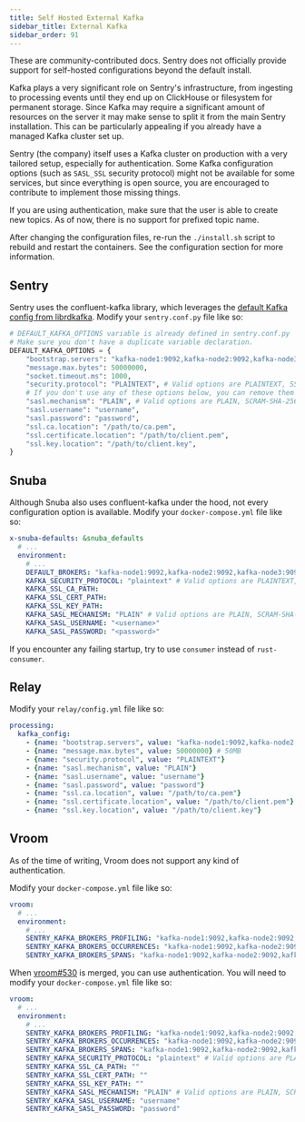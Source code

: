 ```yaml
---
title: Self Hosted External Kafka
sidebar_title: External Kafka
sidebar_order: 91
---
```


<Alert title="Important" level="warning">
    These are community-contributed docs. Sentry does not officially provide support for self-hosted configurations beyond the default install.
</Alert>

Kafka plays a very significant role on Sentry's infrastructure, from ingesting to processing events until they end up on ClickHouse or filesystem for permanent storage. Since Kafka may require a significant amount of resources on the server it may make sense to split it from the main Sentry installation. This can be particularly appealing if you already have a managed Kafka cluster set up.

Sentry (the company) itself uses a Kafka cluster on production with a very tailored setup, especially for authentication. Some Kafka configuration options (such as `SASL_SSL` security protocol) might not be available for some services, but since everything is open source, you are encouraged to contribute to implement those missing things.

If you are using authentication, make sure that the user is able to create new topics. As of now, there is no support for prefixed topic name.

<Alert title="Note" level="info">
    After changing the configuration files, re-run the <code>./install.sh</code> script to rebuild and restart the containers. See the <Link to="/self-hosted/#configuration">configuration section</Link> for more information.
</Alert>

## Sentry

Sentry uses the confluent-kafka library, which leverages the [default Kafka config from librdkafka](https://github.com/confluentinc/librdkafka/blob/master/CONFIGURATION.md). Modify your `sentry.conf.py` file like so:

```python
# DEFAULT_KAFKA_OPTIONS variable is already defined in sentry.conf.py
# Make sure you don't have a duplicate variable declaration.
DEFAULT_KAFKA_OPTIONS = {
    "bootstrap.servers": "kafka-node1:9092,kafka-node2:9092,kafka-node3:9092",
    "message.max.bytes": 50000000,
    "socket.timeout.ms": 1000,
    "security.protocol": "PLAINTEXT", # Valid options are PLAINTEXT, SSL, SASL_PLAINTEXT, SASL_SSL
    # If you don't use any of these options below, you can remove them or set them to `None`.
    "sasl.mechanism": "PLAIN", # Valid options are PLAIN, SCRAM-SHA-256, SCRAM-SHA-512. Other mechanism might be unavailable.
    "sasl.username": "username",
    "sasl.password": "password",
    "ssl.ca.location": "/path/to/ca.pem",
    "ssl.certificate.location": "/path/to/client.pem",
    "ssl.key.location": "/path/to/client.key",
}
```

## Snuba

Although Snuba also uses confluent-kafka under the hood, not every configuration option is available. Modify your `docker-compose.yml` file like so:

```yaml
x-snuba-defaults: &snuba_defaults
  # ...
  environment:
    # ...
    DEFAULT_BROKERS: "kafka-node1:9092,kafka-node2:9092,kafka-node3:9092"
    KAFKA_SECURITY_PROTOCOL: "plaintext" # Valid options are PLAINTEXT, SSL, SASL_PLAINTEXT, SASL_SSL. SSL is not supported for rust-consumer.
    KAFKA_SSL_CA_PATH:
    KAFKA_SSL_CERT_PATH:
    KAFKA_SSL_KEY_PATH:
    KAFKA_SASL_MECHANISM: "PLAIN" # Valid options are PLAIN, SCRAM-SHA-256, SCRAM-SHA-512.
    KAFKA_SASL_USERNAME: "<username>"
    KAFKA_SASL_PASSWORD: "<password>"
```

If you encounter any failing startup, try to use `consumer` instead of `rust-consumer`.

## Relay

Modify your `relay/config.yml` file like so:

```yaml
processing:
  kafka_config:
    - {name: "bootstrap.servers", value: "kafka-node1:9092,kafka-node2:9092,kafka-node3:9092"}
    - {name: "message.max.bytes", value: 50000000} # 50MB
    - {name: "security.protocol", value: "PLAINTEXT"}
    - {name: "sasl.mechanism", value: "PLAIN"}
    - {name: "sasl.username", value: "username"}
    - {name: "sasl.password", value: "password"}
    - {name: "ssl.ca.location", value: "/path/to/ca.pem"}
    - {name: "ssl.certificate.location", value: "/path/to/client.pem"}
    - {name: "ssl.key.location", value: "/path/to/client.key"}
```

## Vroom

As of the time of writing, Vroom does not support any kind of authentication.

Modify your `docker-compose.yml` file like so:

```yaml
vroom:
  # ...
  environment:
    # ...
    SENTRY_KAFKA_BROKERS_PROFILING: "kafka-node1:9092,kafka-node2:9092,kafka-node3:9092"
    SENTRY_KAFKA_BROKERS_OCCURRENCES: "kafka-node1:9092,kafka-node2:9092,kafka-node3:9092"
    SENTRY_KAFKA_BROKERS_SPANS: "kafka-node1:9092,kafka-node2:9092,kafka-node3:9092"
```

When [vroom#530](https://github.com/getsentry/vroom/pull/530) is merged, you can use authentication. You will need to modify your `docker-compose.yml` file like so:

```yaml
vroom:
  # ...
  environment:
    # ...
    SENTRY_KAFKA_BROKERS_PROFILING: "kafka-node1:9092,kafka-node2:9092,kafka-node3:9092"
    SENTRY_KAFKA_BROKERS_OCCURRENCES: "kafka-node1:9092,kafka-node2:9092,kafka-node3:9092"
    SENTRY_KAFKA_BROKERS_SPANS: "kafka-node1:9092,kafka-node2:9092,kafka-node3:9092"
    SENTRY_KAFKA_SECURITY_PROTOCOL: "plaintext" # Valid options are PLAINTEXT, SSL, SASL_PLAINTEXT, SASL_SSL
    SENTRY_KAFKA_SSL_CA_PATH: ""
    SENTRY_KAFKA_SSL_CERT_PATH: ""
    SENTRY_KAFKA_SSL_KEY_PATH: ""
    SENTRY_KAFKA_SASL_MECHANISM: "PLAIN" # Valid options are PLAIN, SCRAM-SHA-256, SCRAM-SHA-512.
    SENTRY_KAFKA_SASL_USERNAME: "username"
    SENTRY_KAFKA_SASL_PASSWORD: "password"
```

